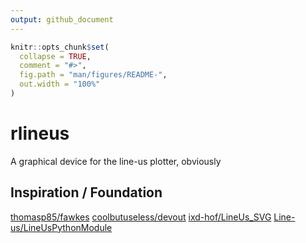 ```yaml
---
output: github_document
---
```


<!-- README.md is generated from README.Rmd. Please edit that file -->

```r
knitr::opts_chunk$set(
  collapse = TRUE,
  comment = "#>",
  fig.path = "man/figures/README-",
  out.width = "100%"
)
```

# rlineus

<!-- badges: start -->
<!-- badges: end -->

A graphical device for the line-us plotter, obviously

## Inspiration / Foundation

[thomasp85/fawkes](https://github.com/thomasp85/fawkes)
[coolbutuseless/devout](https://github.com/coolbutuseless/devout)
[ixd-hof/LineUs_SVG](ixd-hof/LineUs_SVG)
[Line-us/LineUsPythonModule](https://github.com/Line-us/LineUsPythonModule)
